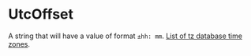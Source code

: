 # UtcOffset

A string that will have a value of format `±hh: mm`.
[List of tz database time zones](https://en.wikipedia.org/wiki/List_of_tz_database_time_zones).
